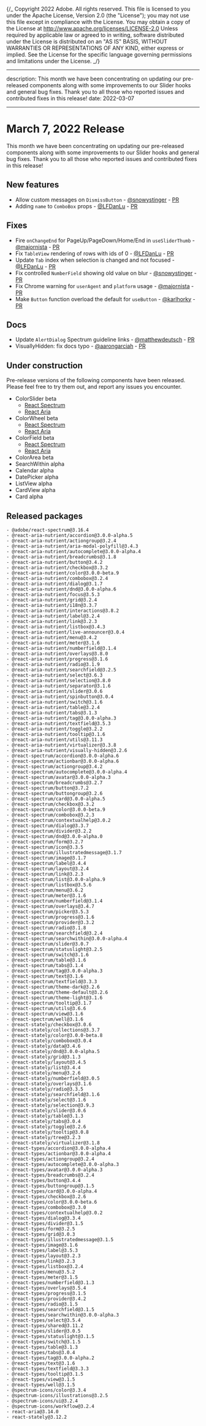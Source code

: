 {/_ Copyright 2022 Adobe. All rights reserved.
This file is licensed to you under the Apache License, Version 2.0 (the "License");
you may not use this file except in compliance with the License. You may obtain a copy
of the License at http://www.apache.org/licenses/LICENSE-2.0
Unless required by applicable law or agreed to in writing, software distributed under
the License is distributed on an "AS IS" BASIS, WITHOUT WARRANTIES OR REPRESENTATIONS
OF ANY KIND, either express or implied. See the License for the specific language
governing permissions and limitations under the License. _/}


---

description: This month we have been concentrating on updating our pre-released components along with some improvements to our Slider hooks and general bug fixes. Thank you to all those who reported issues and contributed fixes in this release!
date: 2022-03-07

---

# March 7, 2022 Release

This month we have been concentrating on updating our pre-released components along with some improvements to our Slider hooks and general bug fixes. Thank you to all those who reported issues and contributed fixes in this release!

## New features

- Allow custom messages on `DismissButton` - [@snowystinger](https://github.com/snowystinger) - [PR](https://github.com/adobe/react-spectrum/pull/2868)
- Adding `name` to `ComboBox` props - [@LFDanLu](https://github.com/LFDanLu) - [PR](https://github.com/adobe/react-spectrum/pull/2880)

## Fixes

- Fire `onChangeEnd` for PageUp/PageDown/Home/End in `useSliderThumb` - [@majornista](https://github.com/majornista) - [PR](https://github.com/adobe/react-spectrum/pull/2661)
- Fix `TableView` rendering of rows with ids of 0 - [@LFDanLu](https://github.com/LFDanLu) - [PR](https://github.com/adobe/react-spectrum/pull/2840)
- Update `Tab` index when selection is changed and not focused - [@LFDanLu](https://github.com/LFDanLu) - [PR](https://github.com/adobe/react-spectrum/pull/2829)
- Fix controlled `NumberField` showing old value on blur - [@snowystinger](https://github.com/snowystinger) - [PR](https://github.com/adobe/react-spectrum/pull/2882)
- Fix Chrome warning for `userAgent` and `platform` usage - [@majornista](https://github.com/majornista) - [PR](https://github.com/adobe/react-spectrum/pull/2612)
- Make `Button` function overload the default for `useButton` - [@karlhorky](https://github.com/karlhorky) - [PR](https://github.com/adobe/react-spectrum/pull/2930)

## Docs

- Update `AlertDialog` Spectrum guideline links - [@matthewdeutsch](https://github.com/matthewdeutsch) - [PR](https://github.com/adobe/react-spectrum/pull/2907)
- VisuallyHidden: fix docs typo - [@aarongarciah](https://github.com/aarongarciah) - [PR](https://github.com/adobe/react-spectrum/pull/2911)

## Under construction

Pre-release versions of the following components have been released. Please feel free to try them out, and report any issues you encounter.

- ColorSlider beta
  - [React Spectrum](https://react-spectrum.adobe.com/react-spectrum/ColorSlider.html)
  - [React Aria](https://react-spectrum.adobe.com/react-aria/useColorSlider.html)
- ColorWheel beta
  - [React Spectrum](https://react-spectrum.adobe.com/react-spectrum/ColorWheel.html)
  - [React Aria](https://react-spectrum.adobe.com/react-aria/useColorWheel.html)
- ColorField beta
  - [React Spectrum](https://react-spectrum.adobe.com/react-spectrum/ColorField.html)
  - [React Aria](https://react-spectrum.adobe.com/react-aria/useColorField.html)
- ColorArea beta
- SearchWithin alpha
- Calendar alpha
- DatePicker alpha
- ListView alpha
- CardView alpha
- Card alpha

## Released packages

```
- @adobe/react-spectrum@3.16.4
- @react-aria-nutrient/accordion@3.0.0-alpha.5
- @react-aria-nutrient/actiongroup@3.2.4
- @react-aria-nutrient/aria-modal-polyfill@3.4.3
- @react-aria-nutrient/autocomplete@3.0.0-alpha.4
- @react-aria-nutrient/breadcrumbs@3.1.8
- @react-aria-nutrient/button@3.4.2
- @react-aria-nutrient/checkbox@3.3.2
- @react-aria-nutrient/color@3.0.0-beta.9
- @react-aria-nutrient/combobox@3.2.4
- @react-aria-nutrient/dialog@3.1.7
- @react-aria-nutrient/dnd@3.0.0-alpha.6
- @react-aria-nutrient/focus@3.5.3
- @react-aria-nutrient/grid@3.2.4
- @react-aria-nutrient/i18n@3.3.7
- @react-aria-nutrient/interactions@3.8.2
- @react-aria-nutrient/label@3.2.4
- @react-aria-nutrient/link@3.2.3
- @react-aria-nutrient/listbox@3.4.3
- @react-aria-nutrient/live-announcer@3.0.4
- @react-aria-nutrient/menu@3.4.2
- @react-aria-nutrient/meter@3.1.6
- @react-aria-nutrient/numberfield@3.1.4
- @react-aria-nutrient/overlays@3.8.0
- @react-aria-nutrient/progress@3.1.6
- @react-aria-nutrient/radio@3.1.9
- @react-aria-nutrient/searchfield@3.2.5
- @react-aria-nutrient/select@3.6.3
- @react-aria-nutrient/selection@3.8.0
- @react-aria-nutrient/separator@3.1.6
- @react-aria-nutrient/slider@3.0.6
- @react-aria-nutrient/spinbutton@3.0.4
- @react-aria-nutrient/switch@3.1.6
- @react-aria-nutrient/table@3.2.4
- @react-aria-nutrient/tabs@3.1.3
- @react-aria-nutrient/tag@3.0.0-alpha.3
- @react-aria-nutrient/textfield@3.5.3
- @react-aria-nutrient/toggle@3.2.2
- @react-aria-nutrient/tooltip@3.1.6
- @react-aria-nutrient/utils@3.11.3
- @react-aria-nutrient/virtualizer@3.3.8
- @react-aria-nutrient/visually-hidden@3.2.6
- @react-spectrum/accordion@3.0.0-alpha.6
- @react-spectrum/actionbar@3.0.0-alpha.6
- @react-spectrum/actiongroup@3.4.2
- @react-spectrum/autocomplete@3.0.0-alpha.4
- @react-spectrum/avatar@3.0.0-alpha.3
- @react-spectrum/breadcrumbs@3.2.7
- @react-spectrum/button@3.7.2
- @react-spectrum/buttongroup@3.2.6
- @react-spectrum/card@3.0.0-alpha.5
- @react-spectrum/checkbox@3.3.2
- @react-spectrum/color@3.0.0-beta.9
- @react-spectrum/combobox@3.2.3
- @react-spectrum/contextualhelp@3.0.2
- @react-spectrum/dialog@3.3.7
- @react-spectrum/divider@3.2.2
- @react-spectrum/dnd@3.0.0-alpha.0
- @react-spectrum/form@3.2.7
- @react-spectrum/icon@3.3.5
- @react-spectrum/illustratedmessage@3.1.7
- @react-spectrum/image@3.1.7
- @react-spectrum/label@3.4.4
- @react-spectrum/layout@3.2.4
- @react-spectrum/link@3.2.3
- @react-spectrum/list@3.0.0-alpha.9
- @react-spectrum/listbox@3.5.6
- @react-spectrum/menu@3.6.2
- @react-spectrum/meter@3.1.6
- @react-spectrum/numberfield@3.1.4
- @react-spectrum/overlays@3.4.7
- @react-spectrum/picker@3.5.3
- @react-spectrum/progress@3.1.6
- @react-spectrum/provider@3.3.2
- @react-spectrum/radio@3.1.8
- @react-spectrum/searchfield@3.2.4
- @react-spectrum/searchwithin@3.0.0-alpha.4
- @react-spectrum/slider@3.0.7
- @react-spectrum/statuslight@3.2.5
- @react-spectrum/switch@3.1.6
- @react-spectrum/table@3.1.6
- @react-spectrum/tabs@3.1.4
- @react-spectrum/tag@3.0.0-alpha.3
- @react-spectrum/text@3.1.6
- @react-spectrum/textfield@3.3.3
- @react-spectrum/theme-dark@3.2.6
- @react-spectrum/theme-default@3.2.6
- @react-spectrum/theme-light@3.1.6
- @react-spectrum/tooltip@3.1.7
- @react-spectrum/utils@3.6.6
- @react-spectrum/view@3.1.6
- @react-spectrum/well@3.1.6
- @react-stately/checkbox@3.0.6
- @react-stately/collections@3.3.7
- @react-stately/color@3.0.0-beta.8
- @react-stately/combobox@3.0.4
- @react-stately/data@3.4.6
- @react-stately/dnd@3.0.0-alpha.5
- @react-stately/grid@3.1.3
- @react-stately/layout@3.4.5
- @react-stately/list@3.4.4
- @react-stately/menu@3.2.6
- @react-stately/numberfield@3.0.5
- @react-stately/overlays@3.1.6
- @react-stately/radio@3.3.5
- @react-stately/searchfield@3.1.6
- @react-stately/select@3.1.6
- @react-stately/selection@3.9.3
- @react-stately/slider@3.0.6
- @react-stately/table@3.1.3
- @react-stately/tabs@3.0.4
- @react-stately/toggle@3.2.6
- @react-stately/tooltip@3.0.8
- @react-stately/tree@3.2.3
- @react-stately/virtualizer@3.1.8
- @react-types/accordion@3.0.0-alpha.4
- @react-types/actionbar@3.0.0-alpha.4
- @react-types/actiongroup@3.2.4
- @react-types/autocomplete@3.0.0-alpha.3
- @react-types/avatar@3.0.0-alpha.3
- @react-types/breadcrumbs@3.2.4
- @react-types/button@3.4.4
- @react-types/buttongroup@3.1.5
- @react-types/card@3.0.0-alpha.4
- @react-types/checkbox@3.2.6
- @react-types/color@3.0.0-beta.6
- @react-types/combobox@3.3.0
- @react-types/contextualhelp@3.0.2
- @react-types/dialog@3.3.4
- @react-types/divider@3.1.5
- @react-types/form@3.2.5
- @react-types/grid@3.0.3
- @react-types/illustratedmessage@3.1.5
- @react-types/image@3.1.6
- @react-types/label@3.5.3
- @react-types/layout@3.2.3
- @react-types/link@3.2.3
- @react-types/listbox@3.2.4
- @react-types/menu@3.5.2
- @react-types/meter@3.1.5
- @react-types/numberfield@3.1.3
- @react-types/overlays@3.5.4
- @react-types/progress@3.1.5
- @react-types/provider@3.4.2
- @react-types/radio@3.1.5
- @react-types/searchfield@3.1.5
- @react-types/searchwithin@3.0.0-alpha.3
- @react-types/select@3.5.4
- @react-types/shared@3.11.2
- @react-types/slider@3.0.5
- @react-types/statuslight@3.1.5
- @react-types/switch@3.1.5
- @react-types/table@3.1.3
- @react-types/tabs@3.0.4
- @react-types/tag@3.0.0-alpha.2
- @react-types/text@3.1.6
- @react-types/textfield@3.3.3
- @react-types/tooltip@3.1.5
- @react-types/view@3.1.5
- @react-types/well@3.1.5
- @spectrum-icons/color@3.3.4
- @spectrum-icons/illustrations@3.2.5
- @spectrum-icons/ui@3.2.4
- @spectrum-icons/workflow@3.2.4
- react-aria@3.14.0
- react-stately@3.12.2
```
